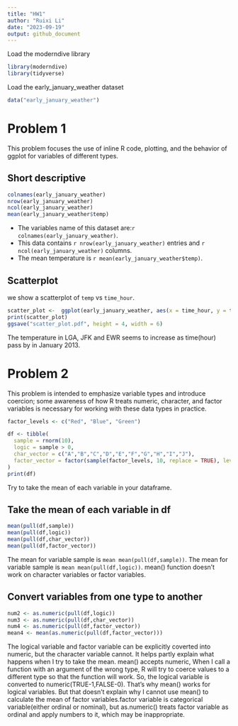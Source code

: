 ```yaml
---
title: "HW1"
author: "Ruixi Li"
date: "2023-09-19"
output: github_document
---
```


Load the moderndive library
```r
library(moderndive)
library(tidyverse)
```

Load the early_january_weather dataset
```r
data("early_january_weather")
```
# Problem 1

This problem focuses the use of inline R code, plotting, and the behavior of ggplot for variables of different types.

## Short descriptive 
```r
colnames(early_january_weather)
nrow(early_january_weather)
ncol(early_january_weather)
mean(early_january_weather$temp)
```

* The variables name of this dataset are:`r colnames(early_january_weather)`.
* This data contains `r nrow(early_january_weather)` entries and `r ncol(early_january_weather)` columns.
* The mean temperature is `r mean(early_january_weather$temp)`.

## Scatterplot
we show a scatterplot of `temp` vs `time_hour`. 
```r
scatter_plot <-  ggplot(early_january_weather, aes(x = time_hour, y = temp, color = humid)) + geom_point()
print(scatter_plot)
ggsave("scatter_plot.pdf", height = 4, width = 6)
```
The temperature in LGA, JFK and EWR seems to increase as time(hour) pass by in January 2013.


# Problem 2
This problem is intended to emphasize variable types and introduce coercion; some awareness of how R treats numeric, character, and factor variables is necessary for working with these data types in practice.

```r
factor_levels <- c("Red", "Blue", "Green")

df <- tibble(
  sample = rnorm(10),
  logic = sample > 0,
  char_vector = c("A","B","C","D","E","F","G","H","I","J"),
  factor_vector = factor(sample(factor_levels, 10, replace = TRUE), levels = factor_levels) 
)
print(df)

```
Try to take the mean of each variable in your dataframe. 

##  Take the mean of each variable in df
```r
mean(pull(df,sample))
mean(pull(df,logic))
mean(pull(df,char_vector))
mean(pull(df,factor_vector))
```
The mean for variable sample is `mean mean(pull(df,sample))`.
The mean for variable sample is `mean mean(pull(df,logic))`.
mean() function doesn't work on character variables or factor variables.

## Convert variables from one type to another
```r
num2 <- as.numeric(pull(df,logic))
num3 <- as.numeric(pull(df,char_vector))
num4 <- as.numeric(pull(df,factor_vector))
mean4 <- mean(as.numeric(pull(df,factor_vector)))
```
The logical variable and factor variable can be explicitly coverted into numeric, but the character variable cannot.
It helps partly explain what happens when I try to take the mean.
mean() accepts numeric, When I call a function with an argument of the wrong type, R will try to coerce values to a different type so that the function will work. So, the logical variable is converted to numeric(TRUE-1,FALSE-0). That's why mean() works for logical variables.
But that doesn't explain why I cannot use mean() to calculate the mean of factor variables.factor variable is categorical variable(either ordinal or nominal), but as.numeric() treats factor variable as ordinal and apply numbers to it, which may be inappropriate.
